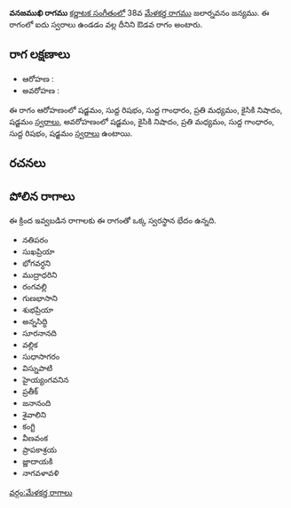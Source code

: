 {{Infobox ragam
	| name          	= వనజముఖి
	| synonym	    	= 
	| mela          	= 
	| chakra        	= 
	| janaka        	= 
	| type          	= ఔడవ
	| arohanam      	= {{svaraC|S|R1|G1|M2|N2|S'}} 
	| avarohanam    	= {{svaraC|S'|N2|M2|G1|R1|S}}
	| jeeva         	=
	| chhaya        	=
	| nyasa         	=
	| vishesha      	= 
	| equivalent  		= 
}}
{{కర్ణాటక సంగీత రాగాలు}}
'''వనజముఖి రాగము''' [[కర్ణాటక సంగీతం]]లో 38వ [[మేళకర్త రాగము]] జలార్నవనం జన్యము.  ఈ రాగంలో ఐదు స్వరాలు ఉండడం వల్ల దీనిని ఔడవ రాగం అంటారు.


==రాగ లక్షణాలు==


* ఆరోహణ : {{svaraC|S|R1|G1|M2|N2|S'}} 
* అవరోహణ : {{svaraC|S'|N2|M2|G1|R1|S}}

ఈ రాగం ఆరోహణంలో షడ్జమం, సుద్ద రిషభం, సుద్ద గాంధారం, ప్రతి మధ్యమం, కైసికి నిషాదం, షడ్జమం [[స్వరాలు]], అవరోహణంలో షడ్జమం, కైసికి నిషాదం, ప్రతి మధ్యమం, సుద్ద గాంధారం, సుద్ద రిషభం, షడ్జమం [[స్వరాలు]] ఉంటాయి.

==రచనలు==



==పోలిన రాగాలు==
ఈ క్రింద ఇవ్వబడిన రాగాలకు ఈ రాగంతో ఒక్క స్వరస్థాన భేదం ఉన్నది.
* నతిపరం
* సుఖప్రియా
* భోగవర్ధని
* ముద్రాధరిని
* రంగవల్లి
* గుణభాసాని
* శుభప్రియా
* అన్నసిద్ధి
* సూరనానది
* వల్లిక
* సుధాసాగరం
* విస్నుపాటి
* హైయ్యంగవనిన
* ప్రతీక్
* జనానంది
* శైవాలిని
* కంగ్టి
* వీణవంక
* ప్రాపకాశ్రయ
* జ్ణాదాయకి
* నాగవళావళి



[[వర్గం:మేళకర్త రాగాలు]]